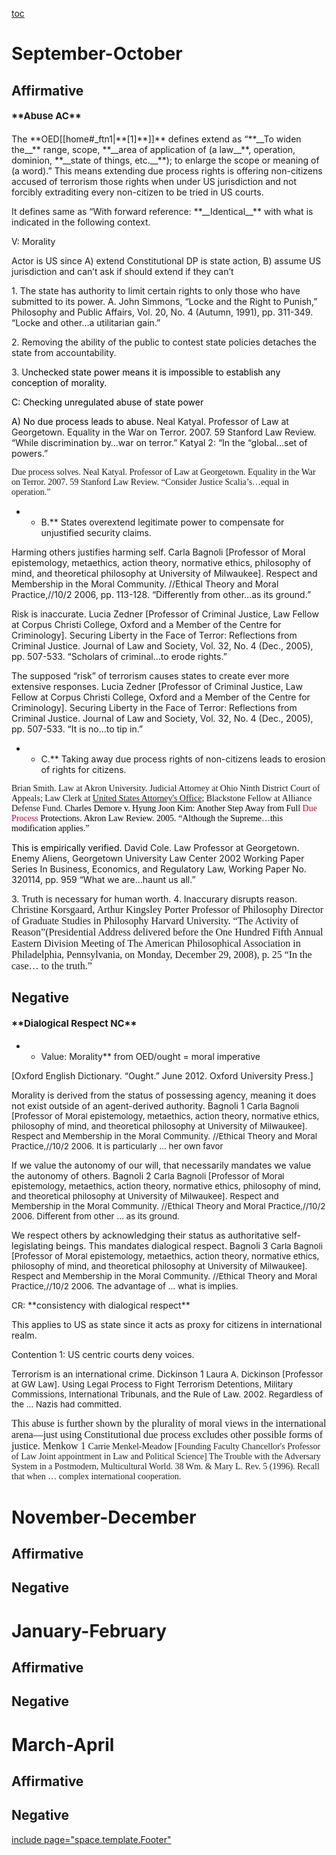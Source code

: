 [[toc]]
=September-October= 
==Affirmative== 
====<span style="font-size: 1.066em;">**Abuse AC**</span>==== 

The **OED[[home#_ftn1|**[1]**]]** defines extend as “**__To widen the__** range, scope, **__area of application of (a law__**, operation, dominion, **__state of things, etc.__**); to enlarge the scope or meaning of (a word).” This means extending due process rights is offering non-citizens accused of terrorism those rights when under US jurisdiction and not forcibly extraditing every non-citizen to be tried in US courts.

It defines same as “With forward reference: **__Identical__** with what is indicated in the following context.

V: Morality

Actor is US since A) extend Constitutional DP is state action, B) assume US jurisdiction and can’t ask if should extend if they can’t

1. The state has authority to limit certain rights to only those who have submitted to its power. A. John Simmons, “Locke and the Right to Punish,” Philosophy and Public Affairs, Vol. 20, No. 4 (Autumn, 1991), pp. 311-349. “Locke and other…a utilitarian gain.”

2. Removing the ability of the public to contest state policies detaches the state from accountability.

3. U<span style="color: black;">nchecked state power means it is impossible to establish any conception of morality. </span>

<span style="color: black;">C: Checking unregulated abuse of state power</span>

<span style="color: black;">A) No due process leads to abuse. </span>Neal Katyal. Professor of Law at Georgetown. Equality in the War on Terror. 2007. 59 Stanford Law Review. “While discrimination by…war on terror.” Katyal 2: “In the “global…set of powers.”

<span style="font-family: Times;">Due process solves. Neal Katyal. Professor of Law at Georgetown. Equality in the War on Terror. 2007. 59 Stanford Law Review. “Consider Justice Scalia’s…equal in operation.”</span>


**B.** States overextend legitimate power to compensate for unjustified security claims.

Harming others justifies harming self. Carla Bagnoli [Professor of Moral epistemology, metaethics, action theory, normative ethics, philosophy of mind, and theoretical philosophy at University of Milwaukee]. Respect and Membership in the Moral Community. //Ethical Theory and Moral Practice,//10/2 2006, pp. 113-128. “Differently from other…as its ground.”

Risk is inaccurate. Lucia Zedner [<span style="color: #1a1a1a;">Professor of Criminal Justice, Law Fellow at Corpus Christi College, Oxford and a Member of the Centre for Criminology]</span>. Securing Liberty in the Face of Terror: Reflections from Criminal Justice. Journal of Law and Society, Vol. 32, No. 4 (Dec., 2005), pp. 507-533. “Scholars of criminal…to erode rights.”

The supposed “risk” of terrorism causes states to create ever more extensive responses. Lucia Zedner [<span style="color: #1a1a1a;">Professor of Criminal Justice, Law Fellow at Corpus Christi College, Oxford and a Member of the Centre for Criminology]</span>. Securing Liberty in the Face of Terror: Reflections from Criminal Justice. Journal of Law and Society, Vol. 32, No. 4 (Dec., 2005), pp. 507-533. “It is no…to tip in.”


**C.** Taking away due process rights of non-citizens leads to erosion of rights for citizens.
<span style="font-family: Times;">Brian Smith. Law at Akron University. Judicial Attorney at Ohio Ninth District Court of Appeals; Law Clerk at [[http://www.linkedin.com/company/united-states-attorney's-office?trk=ppro_cprof|United States Attorney's Office]]; Blackstone Fellow at Alliance Defense Fund. </span><span style="color: black; font-family: Times;">Charles Demore v. Hyung Joon Kim: Another Step Away from Full </span><span style="color: #cd0033; font-family: Times;">Due Process </span><span style="color: black; font-family: Times;"> Protections. Akron Law Review. 2005. “Although the Supreme…this modification applies.”</span>

<span style="color: black;">This is empirically verified. </span>David Cole. Law Professor at Georgetown. Enemy Aliens, Georgetown University Law Center 2002 Working Paper Series In Business, Economics, and Regulatory Law, Working Paper No. 320114, pp. 959 “What we are…haunt us all.”


3. Truth is necessary for human worth.
4. Inaccurary disrupts reason. <span style="font-family: Times; font-size: 12pt;">Christine Korsgaard, </span><span style="color: #1a1a1a; font-family: Times; font-size: 12pt;">Arthur Kingsley Porter Professor of Philosophy Director of Graduate Studies in Philosophy Harvard University</span><span style="font-family: Times; font-size: 12pt;">. “The Activity of Reason”(Presidential Address delivered before the One Hundred Fifth Annual Eastern Division Meeting of The American Philosophical Association in Philadelphia, Pennsylvania, on Monday, December 29, 2008), p. 25 “In the case… to the truth.”</span>
==Negative== 

====<span style="font-size: 1.066em;">**Dialogical Respect NC**</span>==== 
**Value: Morality** from OED/ought = moral imperative
[Oxford English Dictionary. “Ought.” June 2012. Oxford University Press.]


Morality is derived from the status of possessing agency, meaning it does not exist outside of an agent-derived authority. Bagnoli 1
<span style="font-size: 10pt;">Carla Bagnoli [Professor of Moral epistemology, metaethics, action theory, normative ethics, philosophy of mind, and theoretical philosophy at University of Milwaukee]. Respect and Membership in the Moral Community. //Ethical Theory and Moral Practice,//10/2 2006. It is particularly … her own favor</span>


If we value the autonomy of our will, that necessarily mandates we value the autonomy of others. Bagnoli 2
<span style="font-size: 10pt;">Carla Bagnoli [Professor of Moral epistemology, metaethics, action theory, normative ethics, philosophy of mind, and theoretical philosophy at University of Milwaukee]. Respect and Membership in the Moral Community. //Ethical Theory and Moral Practice,//10/2 2006. Different from other … as its ground.</span>

We respect others by acknowledging their status as authoritative self-legislating beings. This mandates dialogical respect. Bagnoli 3
<span style="font-size: 10pt;">Carla Bagnoli [Professor of Moral epistemology, metaethics, action theory, normative ethics, philosophy of mind, and theoretical philosophy at University of Milwaukee]. Respect and Membership in the Moral Community. //Ethical Theory and Moral Practice,//10/2 2006. The advantage of … what is implies.</span>

<span style="font-size: 10pt;">CR: </span>**consistency with dialogical respect**

This applies to US as state since it acts as proxy for citizens in international realm.

Contention 1: US centric courts deny voices.

Terrorism is an international crime. Dickinson 1
<span style="font-size: 10pt;">Laura A. Dickinson [Professor at GW Law]. Using Legal Process to Fight Terrorism Detentions, Military Commissions, International Tribunals, and the Rule of Law. 2002. Regardless of the … Nazis had committed.</span>



<span style="font-family: Times; font-size: 12pt;">This abuse is further shown by the plurality of moral views in the international arena—just using Constitutional due process excludes other possible forms of justice. Menkow 1</span>
<span style="font-family: Times;">Carrie Menkel-Meadow [</span><span style="color: #222222; font-family: Times;">Founding Faculty Chancellor's Professor of Law Joint appointment in Law and Political Science] The Trouble with the Adversary System in a Postmodern, Multicultural World. 38 Wm. & Mary L. Rev. 5 (1996). Recall that when … complex international cooperation. </span>

=November-December= 
==Affirmative== 
==Negative== 

=January-February= 
==Affirmative== 
==Negative== 

=March-April= 
==Affirmative== 
==Negative== 

[[include page="space.template.Footer"]]